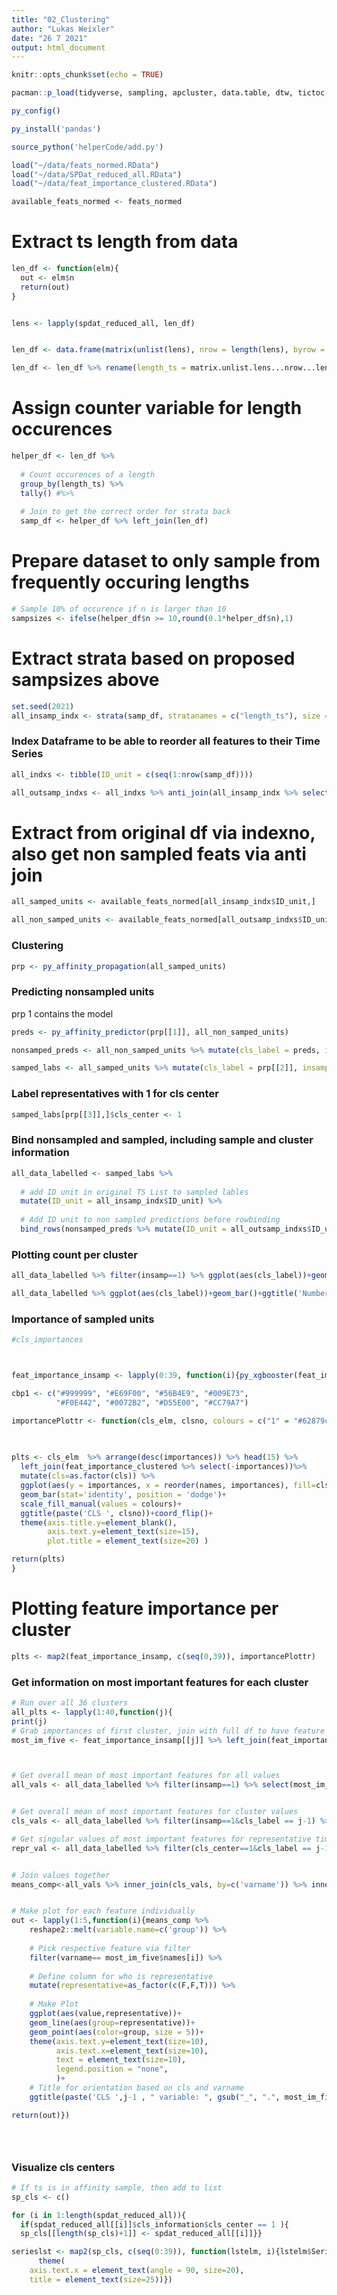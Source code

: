 ```yaml
---
title: "02_Clustering"
author: "Lukas Weixler"
date: "26 7 2021"
output: html_document
---
```


```r
knitr::opts_chunk$set(echo = TRUE)
```

```r
pacman::p_load(tidyverse, sampling, apcluster, data.table, dtw, tictoc, reticulate, ggdendro, ggfortify, reshape2, purrr)

py_config()

py_install('pandas')

source_python('helperCode/add.py')
```

```r
load("~/data/feats_normed.RData")
load("~/data/SPDat_reduced_all.RData")
load("~/data/feat_importance_clustered.RData")

available_feats_normed <- feats_normed
```



# Extract ts length from data
```r

len_df <- function(elm){
  out <- elm$n 
  return(out)
}


lens <- lapply(spdat_reduced_all, len_df)


len_df <- data.frame(matrix(unlist(lens), nrow = length(lens), byrow = T))

len_df <- len_df %>% rename(length_ts = matrix.unlist.lens...nrow...length.lens...byrow...T.)
```




# Assign counter variable for length occurences
```r
helper_df <- len_df %>% 
  
  # Count occurences of a length
  group_by(length_ts) %>% 
  tally() #%>% 
  
  # Join to get the correct order for strata back
  samp_df <- helper_df %>% left_join(len_df)
```


# Prepare dataset to only sample from frequently occuring lengths
```r


# Sample 10% of occurence if n is larger than 10
sampsizes <- ifelse(helper_df$n >= 10,round(0.1*helper_df$n),1)
```


# Extract strata based on proposed sampsizes above
```r

set.seed(2021)
all_insamp_indx <- strata(samp_df, stratanames = c("length_ts"), size = sampsizes, method = 'srswor')
```

### Index Dataframe to be able to reorder all features to their Time Series
```r
all_indxs <- tibble(ID_unit = c(seq(1:nrow(samp_df))))
```

```r
all_outsamp_indxs <- all_indxs %>% anti_join(all_insamp_indx %>% select(ID_unit))
```


# Extract from original df via indexno, also get non sampled feats via anti join
```r
all_samped_units <- available_feats_normed[all_insamp_indx$ID_unit,] 
```

```r
all_non_samped_units <- available_feats_normed[all_outsamp_indxs$ID_unit,]
```


### Clustering

```r
prp <- py_affinity_propagation(all_samped_units)
```


### Predicting nonsampled units

prp 1 contains the model
```r
preds <- py_affinity_predictor(prp[[1]], all_non_samped_units)
```



```r
nonsamped_preds <- all_non_samped_units %>% mutate(cls_label = preds, insamp = rep(0, nrow(all_non_samped_units))) %>% mutate(cls_center = 0)
```

```r
samped_labs <- all_samped_units %>% mutate(cls_label = prp[[2]], insamp = rep(1, nrow(all_samped_units))) %>% mutate(cls_center = 0)
```

### Label representatives with 1 for cls center
```r
samped_labs[prp[[3]],]$cls_center <- 1
```


### Bind nonsampled and sampled, including sample and cluster information

```r
all_data_labelled <- samped_labs %>% 
  
  # add ID unit in original TS List to sampled lables
  mutate(ID_unit = all_insamp_indx$ID_unit) %>% 
  
  # Add ID unit to non sampled predictions before rowbinding
  bind_rows(nonsamped_preds %>% mutate(ID_unit = all_outsamp_indxs$ID_unit)) 
```


### Plotting count per cluster
```r
all_data_labelled %>% filter(insamp==1) %>% ggplot(aes(cls_label))+geom_bar()+ggtitle('Number of TS per cluster over sampled Data')

all_data_labelled %>% ggplot(aes(cls_label))+geom_bar()+ggtitle('Number of TS per cluster over all Data')
```


### Importance of sampled units
```r
#cls_importances



feat_importance_insamp <- lapply(0:39, function(i){py_xgbooster(feat_importance_prep_insamp %>% mutate(cls_label = ifelse(cls_label == i, 1, 0)))})

```



```r

cbp1 <- c("#999999", "#E69F00", "#56B4E9", "#009E73",
          "#F0E442", "#0072B2", "#D55E00", "#CC79A7")

importancePlottr <- function(cls_elm, clsno, colours = c("1" = "#62879c", "2" = "#FF9900", "3" = "#CCFF00", "4" = "#fff478", "6" = "#00FF66", "7"="#00FFFF", "8"="#FF0000", "9"="#3300FF", "5"="#CC00FF", "0"="#000000")){
  
  

plts <- cls_elm  %>% arrange(desc(importances)) %>% head(15) %>% 
  left_join(feat_importance_clustered %>% select(-importances))%>%
  mutate(cls=as.factor(cls)) %>% 
  ggplot(aes(y = importances, x = reorder(names, importances), fill=cls))+
  geom_bar(stat='identity', position = 'dodge')+
  scale_fill_manual(values = colours)+
  ggtitle(paste('CLS ', clsno))+coord_flip()+
  theme(axis.title.y=element_blank(),
        axis.text.y=element_text(size=15),
        plot.title = element_text(size=20) )

return(plts)
}
```



# Plotting feature importance per cluster

```r
plts <- map2(feat_importance_insamp, c(seq(0,39)), importancePlottr)
```




### Get information on most important features for each cluster

```r

# Run over all 36 clusters
all_plts <- lapply(1:40,function(j){
print(j)
# Grab importances of first cluster, join with full df to have feature cls
most_im_five <- feat_importance_insamp[[j]] %>% left_join(feat_importance_clustered %>% select(-importances)) %>% arrange(desc(importances)) %>% head(5) %>% select(names)



# Get overall mean of most important features for all values
all_vals <- all_data_labelled %>% filter(insamp==1) %>% select(most_im_five$names) %>%   summarise_all(mean) %>% melt(variable.name=c('varname'), value.name = c('overall_mean')) 


# Get overall mean of most important features for cluster values
cls_vals <- all_data_labelled %>% filter(insamp==1&cls_label == j-1) %>% select(most_im_five$names) %>% summarise_all(mean) %>% reshape2::melt(variable.name=c('varname'), value.name = c('cluster_mean')) 

# Get singular values of most important features for representative time series
repr_val <- all_data_labelled %>% filter(cls_center==1&cls_label == j-1) %>% select(most_im_five$names) %>% melt(variable.name=c('varname'), value.name = c('represent_TSfeature')) 


# Join values together
means_comp<-all_vals %>% inner_join(cls_vals, by=c('varname')) %>% inner_join(repr_val,by=c('varname')) #%>% mutate(repr = as_factor(c(0,0,1)))


# Make plot for each feature individually
out <- lapply(1:5,function(i){means_comp %>% 
    reshape2::melt(variable.name=c('group')) %>% 
    
    # Pick respective feature via filter
    filter(varname== most_im_five$names[i]) %>% 
    
    # Define column for who is representative
    mutate(representative=as_factor(c(F,F,T))) %>% 
    
    # Make Plot
    ggplot(aes(value,representative))+
    geom_line(aes(group=representative))+
    geom_point(aes(color=group, size = 5))+
    theme(axis.text.y=element_text(size=10),
          axis.text.x=element_text(size=10), 
          text = element_text(size=10), 
          legend.position = "none",
          )+
    # Title for orientation based on cls and varname
    ggtitle(paste('CLS ',j-1 , " variable: ", gsub("_", ".", most_im_five$names[i])))})

return(out)})





```



### Visualize cls centers

```r
# If ts is in affinity sample, then add to list
sp_cls <- c()

for (i in 1:length(spdat_reduced_all)){
  if(spdat_reduced_all[[i]]$cls_information$cls_center == 1 ){
  sp_cls[[length(sp_cls)+1]] <- spdat_reduced_all[[i]]}}
```


```r
serieslst <- map2(sp_cls, c(seq(0:39)), function(lstelm, i){lstelm$Series %>% autoplot()+ggtitle(paste('Center of cls', i-1))+
      theme(
    axis.text.x = element_text(angle = 90, size=20),
    title = element_text(size=25))})
```
